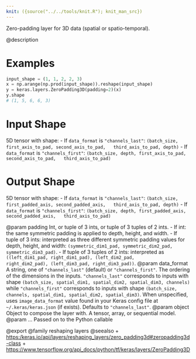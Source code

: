 ```yaml
---
knit: ({source("../../tools/knit.R"); knit_man_src})
---
```

Zero-padding layer for 3D data (spatial or spatio-temporal).

@description

# Examples
```python
input_shape = (1, 1, 2, 2, 3)
x = np.arange(np.prod(input_shape)).reshape(input_shape)
y = keras.layers.ZeroPadding3D(padding=2)(x)
y.shape
# (1, 5, 6, 6, 3)
```

# Input Shape
5D tensor with shape:
- If `data_format` is `"channels_last"`:
  `(batch_size, first_axis_to_pad, second_axis_to_pad,
  third_axis_to_pad, depth)`
- If `data_format` is `"channels_first"`:
  `(batch_size, depth, first_axis_to_pad, second_axis_to_pad,
  third_axis_to_pad)`

# Output Shape
5D tensor with shape:
- If `data_format` is `"channels_last"`:
  `(batch_size, first_padded_axis, second_padded_axis,
  third_axis_to_pad, depth)`
- If `data_format` is `"channels_first"`:
  `(batch_size, depth, first_padded_axis, second_padded_axis,
  third_axis_to_pad)`

@param padding Int, or tuple of 3 ints, or tuple of 3 tuples of 2 ints.
    - If int: the same symmetric padding is applied to depth, height,
      and width.
    - If tuple of 3 ints: interpreted as three different symmetric
      padding values for depth, height, and width:
      `(symmetric_dim1_pad, symmetric_dim2_pad, symmetric_dim3_pad)`.
    - If tuple of 3 tuples of 2 ints: interpreted as
      `((left_dim1_pad, right_dim1_pad), (left_dim2_pad,
      right_dim2_pad), (left_dim3_pad, right_dim3_pad))`.
@param data_format A string, one of `"channels_last"` (default) or
    `"channels_first"`. The ordering of the dimensions in the inputs.
    `"channels_last"` corresponds to inputs with shape
    `(batch_size, spatial_dim1, spatial_dim2, spatial_dim3, channels)`
    while `"channels_first"` corresponds to inputs with shape
    `(batch_size, channels, spatial_dim1, spatial_dim2, spatial_dim3)`.
    When unspecified, uses `image_data_format` value found in your Keras
    config file at `~/.keras/keras.json` (if exists). Defaults to
    `"channels_last"`.
@param object Object to compose the layer with. A tensor, array, or sequential model.
@param ... Passed on to the Python callable

@export
@family reshaping layers
@seealso
+ <https:/keras.io/api/layers/reshaping_layers/zero_padding3d#zeropadding3d-class>
+ <https://www.tensorflow.org/api_docs/python/tf/keras/layers/ZeroPadding3D>
